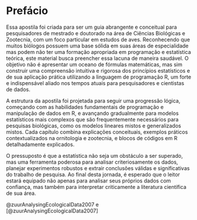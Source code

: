 # Prefácio {.unnumbered}

Essa apostila foi criada para ser um guia abrangente e conceitual para pesquisadores de mestrado e doutorado na área de Ciências Biológicas e Zootecnia, com um foco particular em estudos de aves. Reconhecendo que muitos biólogos possuem uma base sólida em suas áreas de especialidade mas podem não ter uma formação apropriada em programação e estatística teórica, este material busca preencher essa lacuna de maneira saudável. O objetivo não é apresentar um oceano de fórmulas matemáticas, mas sim construir uma compreensão intuitiva e rigorosa dos princípios estatísticos e de sua aplicação prática utilizando a linguagem de programação R, um forte e indispensável aliado nos tempos atuais para pesquisadores e cientistas de dados.

A estrutura da apostila foi projetada para seguir uma progressão lógica, começando com as habilidades fundamentais de programação e manipulação de dados em R, e avançando gradualmente para modelos estatísticos mais complexos que são frequentemente necessários para pesquisas biológicas, como os modelos lineares mistos e generalizados mistos. Cada capítulo combina explicações conceituais, exemplos práticos contextualizados na ornitologia e zootecnia, e blocos de códigos em R detalhadamente explicados.

O pressuposto é que a estatística não seja um obstáculo a ser superado, mas uma ferramenta poderosa para analisar criteriosamente os dados, planejar experimentos robustos e extrair conclusões válidas e significativas do trabalho de pesquisa. Ao final desta jornada, é esperado que o leitor estará equipado não apenas para analisar seus próprios dados com confiança, mas também para interpretar criticamente a literatura científica de sua área.

@zuurAnalysingEcologicalData2007 e [@zuurAnalysingEcologicalData2007]